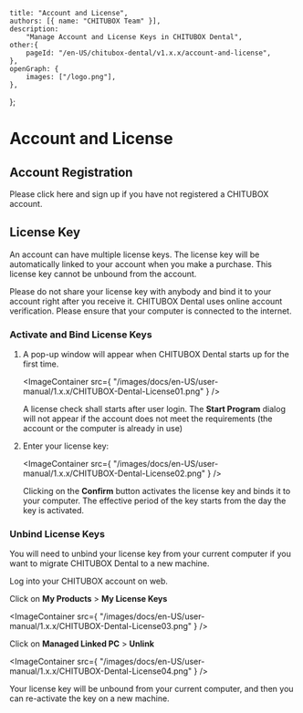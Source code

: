 	title: "Account and License",
	authors: [{ name: "CHITUBOX Team" }],
	description:
		"Manage Account and License Keys in CHITUBOX Dental",
	other:{
		pageId: "/en-US/chitubox-dental/v1.x.x/account-and-license",
	},
	openGraph: {
		images: ["/logo.png"],
	},
};

# Account and License

## Account Registration

Please click<Link href="https://cc.chitubox.com/register"> here </Link>and sign up if you have not registered a CHITUBOX account.

## License Key

An account can have multiple license keys. The license key will be automatically linked to your account when you make a purchase. This license key cannot be unbound from the account.

<Admonition type="danger" title="Warning">
	Please do not share your license key with anybody and bind it to your
	account right after you receive it.
</Admonition>

<Admonition type="note" title="Attention">
	CHITUBOX Dental uses online account verification. Please ensure that your
	computer is connected to the internet.
</Admonition>

### Activate and Bind License Keys

1. A pop-up window will appear when CHITUBOX Dental starts up for the first time.

    <ImageContainer
    	src={
    		"/images/docs/en-US/user-manual/1.x.x/CHITUBOX-Dental-License01.png"
    	}
    />

    <Admonition type="note" title="Attention">
    	A license check shall starts after user login. The
    	<b>Start Program</b>
    	dialog will not appear if the account does not meet the requirements
    	(the account or the computer is already in use)
    </Admonition>

1. Enter your license key:

    <ImageContainer
    	src={
    		"/images/docs/en-US/user-manual/1.x.x/CHITUBOX-Dental-License02.png"
    	}
    />

    Clicking on the **Confirm** button activates the license key and binds it to your computer. The effective period of the key starts from the day the key is activated.

### Unbind License Keys

You will need to unbind your license key from your current computer if you want to migrate CHITUBOX Dental to a new machine.

Log into your <Link href="https://cc.chitubox.com/login">CHITUBOX account</Link> on web.

Click on **My Products** > **My License Keys**

<ImageContainer
	src={
		"/images/docs/en-US/user-manual/1.x.x/CHITUBOX-Dental-License03.png"
	}
/>

Click on **Managed Linked PC** > **Unlink**

<ImageContainer
	src={
		"/images/docs/en-US/user-manual/1.x.x/CHITUBOX-Dental-License04.png"
	}
/>

Your license key will be unbound from your current computer, and then you can re-activate the key on a new machine.

